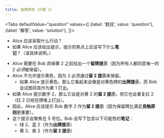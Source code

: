 ```yaml
---
title: 留牌原则（问题 2）
---
```



<BeginnersGuideProgress id="save-principle-question-2" />

<Tabs
  defaultValue="question"
  values={[
    {label: '题目', value: 'question'},
    {label: '解答', value: 'solution'},
  ]}>
<TabItem value="question">

- Alice 应该采取什么行动？
- 如果 Alice 应该给出提示，提示的焦点上应该写下什么**笔记**？（请具体说明。）

</TabItem>
<TabItem value="solution">

- Alice 需要在 Bob 弃掉黄 2 之前给出一个**留牌提示**（因为所有人都同意唯一的 2 <Em>必须</Em>被保留）。
- Alice 不允许提示黄色，因为 2 必须通过**留 2 提示**来保留。
  - 如果 Alice 提示黄色，那么它看起来会像是对黄色牌的**出牌提示**，而 Bob 会试图将其作为黄 1 打出。
- 如果 Alice 提示数字 2，那么它会是对黄 2 的**留 2 提示**，但它也会重复红 2（红 2 已经在牌堆上打出）。
- 因此，Alice 应该提示 Bob 数字 2 作为**留 2 提示**（因为保留牌比满足**良触原则**更重要）。
- 这个提示会聚焦在 5 号位。Bob 会写下包含以下可能性的**笔记**：
  - 绿 2、蓝 2（作为**出牌提示**）
  - 黄 2、紫 2（作为**留 2 提示**）

</TabItem>
</Tabs>

<SavePrincipleQuestion2 />
